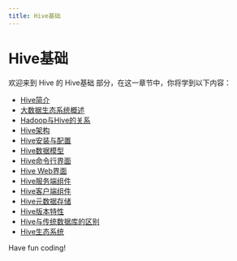 ```yaml
---
title: Hive基础
---
```


# Hive基础

欢迎来到 Hive 的 Hive基础 部分，在这一章节中，你将学到以下内容：

- [Hive简介](./0-introduction-to-hive.mdx)
- [大数据生态系统概述](./1-overview-of-the-big-data-ecosystem.mdx)
- [Hadoop与Hive的关系](./2-the-relationship-between-hadoop-and-hive.mdx)
- [Hive架构](./3-hive-architecture.mdx)
- [Hive安装与配置](./4-hive-installation-and-configuration.mdx)
- [Hive数据模型](./5-hive-data-model.mdx)
- [Hive命令行界面](./6-hive-command-line-interface.mdx)
- [Hive Web界面](./7-hive-web-interface.mdx)
- [Hive服务端组件](./8-hive-server-components.mdx)
- [Hive客户端组件](./9-hive-client-components.mdx)
- [Hive元数据存储](./10-hive-metadata-storage.mdx)
- [Hive版本特性](./11-hive-version-features.mdx)
- [Hive与传统数据库的区别](./12-the-difference-between-hive-and-traditional-database.mdx)
- [Hive生态系统](./13-hive-ecosystem.mdx)

Have fun coding!